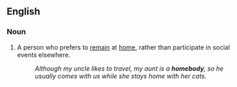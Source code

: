 ==English==

===Noun===
{{en-noun|homebodi|es}}

# A person who prefers to [[remain]] at [[home]], rather than participate in social events elsewhere.
#:''Although my uncle likes to travel, my aunt is a '''homebody''', so he usually comes with us while she stays home with her cats.''
